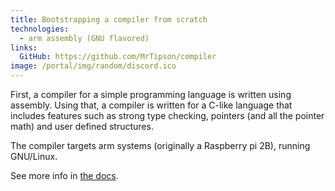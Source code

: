 ```yaml
---
title: Bootstrapping a compiler from scratch
technologies:
  - arm assembly (GNU flavored)
links:
  GitHub: https://github.com/MrTipson/compiler
image: /portal/img/random/discord.ico
---
```

First, a compiler for a simple programming language is written using assembly. Using that, a compiler is written for a C-like language that includes features such as strong type checking, pointers (and all the pointer math) and user defined structures.

The compiler targets arm systems (originally a Raspberry pi 2B), running GNU/Linux.

See more info in [the docs](/compiler).